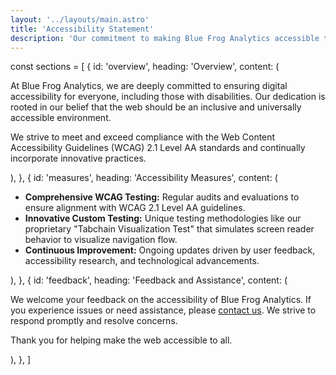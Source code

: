 ```yaml
---
layout: '../layouts/main.astro'
title: 'Accessibility Statement'
description: 'Our commitment to making Blue Frog Analytics accessible to everyone.'
---
```



const sections = [
  {
    id: 'overview',
    heading: 'Overview',
    content: (
      <Fragment>
        <p>
          At Blue Frog Analytics, we are deeply committed to ensuring digital accessibility for everyone, including those with disabilities. Our dedication is rooted in our belief that the web should be an inclusive and universally accessible environment.
        </p>
        <p>
          We strive to meet and exceed compliance with the Web Content Accessibility Guidelines (WCAG) 2.1 Level AA standards and continually incorporate innovative practices.
        </p>
      </Fragment>
    ),
  },
  {
    id: 'measures',
    heading: 'Accessibility Measures',
    content: (
      <ul>
        <li>
          <strong>Comprehensive WCAG Testing:</strong> Regular audits and evaluations to ensure alignment with WCAG 2.1 Level AA guidelines.
        </li>
        <li>
          <strong>Innovative Custom Testing:</strong> Unique testing methodologies like our proprietary "Tabchain Visualization Test" that simulates screen reader behavior to visualize navigation flow.
        </li>
        <li>
          <strong>Continuous Improvement:</strong> Ongoing updates driven by user feedback, accessibility research, and technological advancements.
        </li>
      </ul>
    ),
  },
  {
    id: 'feedback',
    heading: 'Feedback and Assistance',
    content: (
      <Fragment>
        <p>
          We welcome your feedback on the accessibility of Blue Frog Analytics. If you experience issues or need assistance, please <a href="/contact">contact us</a>. We strive to respond promptly and resolve concerns.
        </p>
        <p>Thank you for helping make the web accessible to all.</p>
      </Fragment>
    ),
  },
]

<PageWithSidebar title="Accessibility Statement for Blue Frog Analytics" description="Our commitment to digital accessibility for everyone." sections={sections} />
